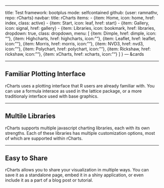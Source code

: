 ---
title: Test
framework: bootplus
mode: selfcontained
github: {user: ramnathv, repo: rCharts}
navbar:
  title: rCharts
  items:
    - {item: Home, icon: home, href: index, class: active}
    - {item: Start, icon: leaf, href: start}
    - {item: Gallery, icon: signal, href: gallery}
    - {item: Libraries, icon: bookmark, href: libraries, dropdown: true, 
        class: dropdown, menu: [
         {item: Dimple, href: dimple, icon: ""},
         {item: Highcharts, href: highcharts, icon: ""},
         {item: Leaflet, href: leaflet, icon: ""},
         {item: Morris, href: morris, icon: ""},
         {item: NVD3, href: nvd3, icon: ""},
         {item: Polychart, href: polychart, icon: ""},
         {item: Rickshaw, href: rickshaw, icon: ""},
         {item: xCharts, href: xcharts, icon: ""}
        ]
      }
--- &cards

***

## Familiar Plotting Interface

rCharts uses a plotting interface that R users are already familiar with. You can use a formula interace as used in the lattice package, or a more traditionaly interface used with base graphics.

***

## Multile Libraries

rCharts supports multiple javascript charting libraries, each with its own strengths. Each of these libraries has multiple customization options, most of which are supported within rCharts.

***

## Easy to Share

rCharts allows you to share your visualization in multiple ways. You can save it as a standalone page, embed it in a shiny application, or even include it as a part of a blog post or tutorial.

